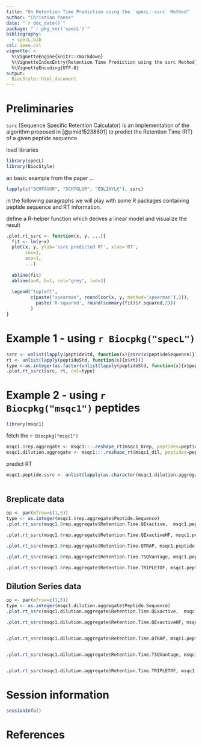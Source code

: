 ```yaml
---
title: "On Retention Time Prediction using the `specL::ssrc` Method"
author: "Christian Panse"
date: "`r doc_date()`"
package: "`r pkg_ver('specL')`"
bibliography:
  - specL.bib
csl: ieee.csl
vignette: >
  %\VignetteEngine{knitr::rmarkdown}
  %\VignetteIndexEntry{Retention Time Prediction using the ssrc Method}
  %\VignetteEncoding{UTF-8}
output:
  BiocStyle::html_document
---
```


<!--
%\VignetteIndexEntry{Retention Time Prediction using the ssrc Method}
%\VignetteEngine{knitr::rmarkdown}
-->

# Preliminaries

`ssrc` (Sequence Specific Retention Calculator) is an implementation of the algorithm proposed in [@pmid15238601] to predict the Retention Time (RT) of a given peptide sequence.


load libraries
```r
library(specL)
library(BiocStyle)
```

an basic example from the paper ...
```r
lapply(c("SCHTAVGR", "SCHTGLGR", "EDLIAYLK"), ssrc)
```

in the following paragraphs we will play with some R packages containing peptide sequence and RT information.


define a R-helper function which derives a linear model and visualize the result
```r
.plot.rt_ssrc <- function(x, y, ...){
  fit <- lm(y~x)
  plot(x, y, ylab='ssrc predicted RT', xlab='RT',
       cex=2,
       asp=1,
       ...)
  
  abline(fit)
  abline(a=0, b=1, col='grey', lwd=2)
  
  legend("topleft", 
         c(paste("spearman", round(cor(x, y, method='spearman'),2)),
           paste('R-squared', round(summary(fit)$r.squared,2)))
         )
} 
```




# Example 1 - using `r Biocpkg("specL")` 


```r

ssrc <- unlist(lapply(peptideStd, function(x){ssrc(x$peptideSequence)}))
rt <- unlist(lapply(peptideStd, function(x){x$rt}))
type <-as.integer(as.factor(unlist(lapply(peptideStd, function(x){x$peptideSequence}))))
.plot.rt_ssrc(ssrc, rt, col=type)
```

# Example 2 - using `r Biocpkg("msqc1")` peptides

```r
library(msqc1)
```

fetch the `r Biocpkg("msqc1")` 
```r
msqc1.8rep.aggregate <- msqc1:::.reshape_rt(msqc1_8rep, peptides=peptides, plot=FALSE)
msqc1.dilution.aggregate <- msqc1:::.reshape_rt(msqc1_dil, peptides=peptides, plot=FALSE)
```

predict RT

```r
msqc1.peptide.ssrc <- unlist(lapply(as.character(msqc1.dilution.aggregate$Peptide.Sequence), ssrc))
                    
```


## 8replicate data
```r
op <- par(mfrow=c(1,5))
type <- as.integer(msqc1.8rep.aggregate$Peptide.Sequence)
.plot.rt_ssrc(msqc1.8rep.aggregate$Retention.Time.QExactive,  msqc1.peptide.ssrc, col=type, pch=type, main='QExactive')

.plot.rt_ssrc(msqc1.8rep.aggregate$Retention.Time.QExactiveHF, msqc1.peptide.ssrc, col=type, pch=type, main='QExactiveHF')

.plot.rt_ssrc(msqc1.8rep.aggregate$Retention.Time.QTRAP, msqc1.peptide.ssrc, col=type, pch=type, main='QTRAP')

.plot.rt_ssrc(msqc1.8rep.aggregate$Retention.Time.TSQVantage, msqc1.peptide.ssrc, col=type, pch=type, main='TSQVantage')

.plot.rt_ssrc(msqc1.8rep.aggregate$Retention.Time.TRIPLETOF, msqc1.peptide.ssrc, col=type, pch=type, main='TRIPLETOF')
```

## Dilution Series data

```r
op <- par(mfrow=c(1,5))
type <- as.integer(msqc1.dilution.aggregate$Peptide.Sequence)
.plot.rt_ssrc(msqc1.dilution.aggregate$Retention.Time.QExactive,  msqc1.peptide.ssrc, col=type, pch=type, main='QExactive')

.plot.rt_ssrc(msqc1.dilution.aggregate$Retention.Time.QExactiveHF, msqc1.peptide.ssrc, col=type, pch=type, main='QExactiveHF')


.plot.rt_ssrc(msqc1.dilution.aggregate$Retention.Time.QTRAP, msqc1.peptide.ssrc, col=type, pch=type, main='QTRAP')


.plot.rt_ssrc(msqc1.dilution.aggregate$Retention.Time.TSQVantage, msqc1.peptide.ssrc, col=type, pch=type, main='TSQVantage')


.plot.rt_ssrc(msqc1.dilution.aggregate$Retention.Time.TRIPLETOF, msqc1.peptide.ssrc, col=type, pch=type, main='TRIPLETOF')

```




# Session information

```r
sessionInfo()
```

# References

